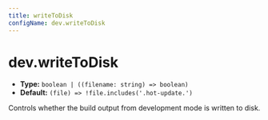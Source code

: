 ```yaml
---
title: writeToDisk
configName: dev.writeToDisk
---
```


# dev.writeToDisk

- **Type:** `boolean | ((filename: string) => boolean)`
- **Default:** `(file) => !file.includes('.hot-update.')`

Controls whether the build output from development mode is written to disk.


<RsbuildConfig />
